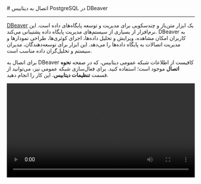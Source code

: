 

<Layout>
<Head>
<title>مستندات اتصال به PostgreSQL با DBeaver - لیارا</title>
<meta property="og:title" content="مستندات خدمات رایانش ابری لیارا" />
<meta property="og:description" content="مستندات قدم به قدم اتصال به دیتابیس PostgreSQL با DBeaver"  />
<meta property="og:image" content="https://media.liara.ir/logos/liara-poster.jpg" />
</Head>
# اتصال به دیتابیس PostgreSQL در DBeaver
<hr className="mb-2" />

<a href="https://dbeaver.io/" className="text-[#2196f3] ">DBeaver</a> یک ابزار متن‌باز و چند‌سکویی برای مدیریت و توسعه پایگاه‌های داده است. 
این نرم‌افزار از بسیاری از سیستم‌های مدیریت پایگاه داده پشتیبانی می‌کند. DBeaver به کاربران امکان مشاهده، ویرایش و تحلیل داده‌ها، اجرای کوئری‌ها، طراحی نمودارها و مدیریت اتصالات به پایگاه داده‌ها را می‌دهد. این ابزار برای توسعه‌دهندگان، مدیران سیستم و تحلیل‌گران داده مناسب است.






<div className="h-2" />

برای اتصال به DBeaver کافیست از اطلاعات شبکه عمومی دیتابیس، که در صفحه <b>نحوه اتصال</b> موجود است؛ استفاده کنید.
برای فعال‌سازی شبکه عمومی نیز، می‌توانید از قسمت <b>تنظیمات دیتابیس</b>، این کار را انجام دهید.
<div className="h-4" />

<video
  src="https://media.liara.ir/postgresql/postgres-dbeaver.mp4"
  controls="controls"
  className="block w-full"
  width="100%"
/>

</Layout>